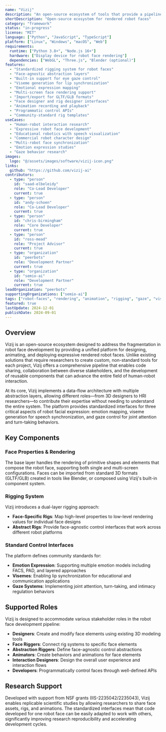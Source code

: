 ```yaml
---
name: "Vizij"
description: "An open-source ecosystem of tools that provide a pipeline for building, animating, sharing, and deploying rendered robot faces. Defines a standardized-yet-modular, user-informed rigging and controller system including eye gaze, visemes, and emotional expression capabilities."
shortDescription: "Open-source ecosystem for rendered robot faces"
category: "framework"
status: "in-progress"
license: "MIT"
language: ["Python", "JavaScript", "TypeScript"]
platform: ["Linux", "Windows", "macOS", "Web"]
requirements:
  runtime: ["Python 3.8+", "Node.js 16+"]
  hardware: ["Display device for robot face rendering"]
  dependencies: ["WebGL", "Three.js", "Blender (optional)"]
features:
  - "Standardized rigging system for robot faces"
  - "Face-agnostic abstraction layers"
  - "Built-in support for eye gaze control"
  - "Viseme generation for lip synchronization"
  - "Emotional expression mapping"
  - "Multi-screen face rendering support"
  - "Import/export for GLTF/GLB formats"
  - "Face designer and rig designer interfaces"
  - "Animation recording and playback"
  - "Programmatic control APIs"
  - "Community-standard rig templates"
useCases:
  - "Human-robot interaction research"
  - "Expressive robot face development"
  - "Educational robotics with speech visualization"
  - "Commercial robot character design"
  - "Multi-robot face synchronization"
  - "Emotion expression studies"
  - "Gaze behavior research"
images:
  logo: "@/assets/images/software/vizij-icon.png"
links:
  github: "https://github.com/vizij-ai"
contributors:
  - type: "person"
    id: "saad-elbeleidy"
    role: "Co-Lead Developer"
    current: true
  - type: "person"
    id: "andy-schoen"
    role: "Co-Lead Developer"
    current: true
  - type: "person"
    id: "chris-birmingham"
    role: "Core Developer"
    current: true
  - type: "person"
    id: "ross-mead"
    role: "Project Advisor"
    current: true
  - type: "organization"
    id: "peerbots"
    role: "Development Partner"
    current: true
  - type: "organization"
    id: "semio-ai"
    role: "Development Partner"
    current: true
leadOrganization: "peerbots"
supportingOrganizations: ["semio-ai"]
tags: ["robot-faces", "rendering", "animation", "rigging", "gaze", "visemes", "emotion", "expression", "hri", "open-source"]
featured: true
lastUpdate: 2024-12-01
publishDate: 2024-09-01
---
```


## Overview

Vizij is an open-source ecosystem designed to address the fragmentation in robot face development by providing a unified platform for designing, animating, and deploying expressive rendered robot faces. Unlike existing solutions that require researchers to create custom, non-standard tools for each project, Vizij offers a comprehensive pipeline that enables code sharing, collaboration between diverse stakeholders, and the development of reusable components that can advance the entire field of human-robot interaction.

At its core, Vizij implements a data-flow architecture with multiple abstraction layers, allowing different roles—from 3D designers to HRI researchers—to contribute their expertise without needing to understand the entire system. The platform provides standardized interfaces for three critical aspects of robot facial expression: emotion mapping, viseme generation for speech synchronization, and gaze control for joint attention and turn-taking behaviors.

## Key Components

### Face Properties & Rendering
The base layer handles the rendering of primitive shapes and elements that compose the robot face, supporting both single and multi-screen configurations. Faces can be imported from standard 3D formats (GLTF/GLB) created in tools like Blender, or composed using Vizij's built-in component system.

### Rigging System
Vizij introduces a dual-layer rigging approach:
- **Face-Specific Rigs**: Map high-level properties to low-level rendering values for individual face designs
- **Abstract Rigs**: Provide face-agnostic control interfaces that work across different robot platforms

### Standard Control Interfaces
The platform defines community standards for:
- **Emotion Expression**: Supporting multiple emotion models including FACS, PAD, and layered approaches
- **Visemes**: Enabling lip synchronization for educational and communication applications
- **Gaze Systems**: Implementing joint attention, turn-taking, and intimacy regulation behaviors

## Supported Roles

Vizij is designed to accommodate various stakeholder roles in the robot face development pipeline:

- **Designers**: Create and modify face elements using existing 3D modeling tools
- **Face Riggers**: Connect rig systems to specific face elements
- **Abstraction Riggers**: Define face-agnostic control abstractions
- **Animators**: Create behaviors and animations for face elements
- **Interaction Designers**: Design the overall user experience and interaction flows
- **Developers**: Programmatically control faces through well-defined APIs

## Research Support

Developed with support from NSF grants (IIS-2235042/2235043), Vizij enables replicable scientific studies by allowing researchers to share face assets, rigs, and animations. The standardized interfaces mean that code developed for one robot face can be easily adapted to work with others, significantly improving research reproducibility and accelerating development cycles.